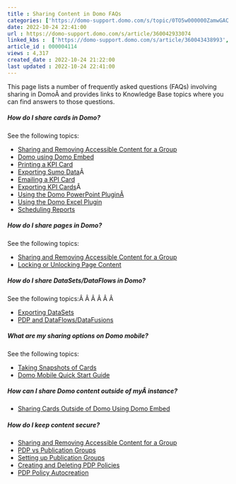 ```yaml
---
title : Sharing Content in Domo FAQs
categories: ['https://domo-support.domo.com/s/topic/0TO5w000000ZamwGAC']
date: 2022-10-24 22:41:00
url : https://domo-support.domo.com/s/article/360042933074
linked_kbs :  ['https://domo-support.domo.com/s/article/360043438993', 'https://domo-support.domo.com/s/article/360042925494', 'https://domo-support.domo.com/s/knowledge-base', 'https://domo-support.domo.com/s/article/360043437933', 'https://domo-support.domo.com/s/article/360043439333', 'https://domo-support.domo.com/s/article/360043429953', 'https://domo-support.domo.com/s/article/360043437973', 'https://domo-support.domo.com/s/article/360043437813', 'https://domo-support.domo.com/s/article/360042926134', 'https://domo-support.domo.com/s/article/360042934654', 'https://domo-support.domo.com/s/article/360043428213', 'https://domo-support.domo.com/s/article/360043429693', 'https://domo-support.domo.com/s/article/360043437773', 'https://domo-support.domo.com/s/article/360042933074', 'https://domo-support.domo.com/s/article/360043437953', 'https://domo-support.domo.com/s/article/360043437873', 'https://domo-support.domo.com/s/article/360043437833', 'https://domo-support.domo.com/s/article/360043429933', 'https://domo-support.domo.com/s/topic/0TO5w000000ZamwGAC', 'https://domo-support.domo.com/s/article/360043429913', 'https://domo-support.domo.com/s/article/360043439353', 'https://domo-support.domo.com/s/article/360042934614', 'https://domo-support.domo.com/s/article/360042923814', 'https://domo-support.domo.com/s/article/360043438873', 'https://domo-support.domo.com/s/article/360042933054', 'https://domo-support.domo.com/s/article/360043428633']
article_id : 000004114
views : 4,317
created_date : 2022-10-24 21:22:00
last updated : 2022-10-24 22:41:00
---
```




This page lists a number of frequently asked questions (FAQs) involving sharing in DomoÂ and provides links to Knowledge Base topics where you can find answers to those questions.


##### How do I share cards in Domo?


See the following topics:



* [Sharing and Removing Accessible Content for a Group](..\adding_and_removing_accessible_content_for_a_group\index.md)
* [Domo using Domo Embed](/s/article/360043437973)
* [Printing a KPI Card](..\printing_a_visualization_card\index.md)
* [Exporting Sumo Data](..\exporting_sumo_data\index.md)Â
* [Emailing a KPI Card](..\emailing_a_visualization_card\index.md)
* [Exporting KPI Cards](..\exporting_visualization_cards\index.md)Â
* [Using the Domo PowerPoint PluginÂ](..\using_the_domo_powerpoint_plugin\index.md)
* [Using the Domo Excel Plugin](..\using_the_domo_excel_plugin\index.md)
* [Scheduling Reports](..\scheduling_reports\index.md)


##### How do I share pages in Domo?


See the following topics:



* [Sharing and Removing Accessible Content for a Group](..\adding_and_removing_accessible_content_for_a_group\index.md)
* [Locking or Unlocking Page Content](..\locking_or_unlocking_page_content\index.md)


##### How do I share DataSets/DataFlows in Domo?


See the following topics:Â Â Â Â Â Â 



* [Exporting DataSets](..\exporting_datasets\index.md)
* [PDP and DataFlows/DataFusions](..\pdp_and_dataflowsdatafusions\index.md)


##### What are my sharing options on Domo mobile?


See the following topics:



* [Taking Snapshots of Cards](..\taking_snapshots_of_cards\index.md)
* [Domo Mobile Quick Start Guide](..\domo_mobile_quick_start_guide\index.md)


##### How can I share Domo content outside of myÂ instance?



* [Sharing Cards Outside of Domo Using Domo Embed](/s/article/360043437973)


##### How do I keep content secure?



* [Sharing and Removing Accessible Content for a Group](..\adding_and_removing_accessible_content_for_a_group\index.md)
* [PDP vs Publication Groups](..\pdp_vs_publication_groups\index.md)
* [Setting up Publication Groups](..\setting_up_publication_groups\index.md)
* [Creating and Deleting PDP Policies](..\creating_and_deleting_pdp_policies\index.md)
* [PDP Policy Autocreation](/s/article/360043439353)